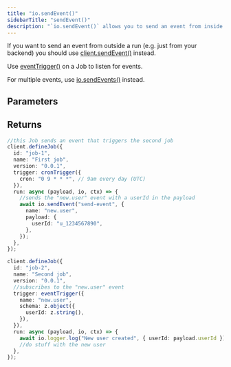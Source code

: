```yaml
---
title: "io.sendEvent()"
sidebarTitle: "sendEvent()"
description: "`io.sendEvent()` allows you to send an event from inside a Job run. The sent event will trigger any Jobs that are listening for that event (based on the name)."
---
```


If you want to send an event from outside a run (e.g. just from your backend) you should use [client.sendEvent()](/sdk/triggerclient/instancemethods/sendevent) instead.

Use [eventTrigger()](/sdk/eventtrigger) on a Job to listen for events.

For multiple events, use [io.sendEvents()](/sdk/io/sendevents) instead.

## Parameters

<Snippet file="stable-key-param.mdx" />

<Snippet file="send-event-params.mdx" />

## Returns

<Snippet file="send-event-return.mdx" />

<RequestExample>

```ts Send an event
//this Job sends an event that triggers the second job
client.defineJob({
  id: "job-1",
  name: "First job",
  version: "0.0.1",
  trigger: cronTrigger({
    cron: "0 9 * * *", // 9am every day (UTC)
  }),
  run: async (payload, io, ctx) => {
    //sends the "new.user" event with a userId in the payload
    await io.sendEvent("send-event", {
      name: "new.user",
      payload: {
        userId: "u_1234567890",
      },
    });
  },
});

client.defineJob({
  id: "job-2",
  name: "Second job",
  version: "0.0.1",
  //subscribes to the "new.user" event
  trigger: eventTrigger({
    name: "new.user",
    schema: z.object({
      userId: z.string(),
    }),
  }),
  run: async (payload, io, ctx) => {
    await io.logger.log("New user created", { userId: payload.userId });
    //do stuff with the new user
  },
});
```

</RequestExample>
